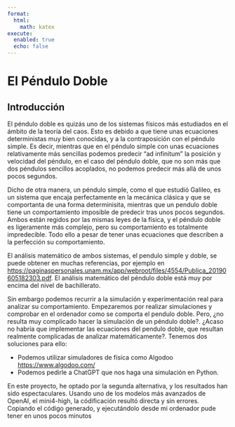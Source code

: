 ```yaml
---
format:
  html:
    math: katex
execute:
  enabled: true
  echo: false
---
```


# El Péndulo Doble

## Introducción
El péndulo doble es quizás uno de los sistemas físicos más estudiados en el ámbito de la teoría del caos. Esto es debido a que tiene unas ecuaciones deterministas muy bien conocidas, y a la contraposición con el péndulo simple. Es decir, mientras que en el péndulo simple con unas ecuaciones relativamente más sencillas podemos predecir "ad infinitum" la posición y velocidad del péndulo, en el caso del péndulo doble, que no son más que dos péndulos sencillos acoplados, no podemos predecir más allá de unos pocos segundos. 

Dicho de otra manera, un péndulo simple, como el que estudió Galileo, es un sistema que encaja perfectamente en la mecánica clásica y que se comportanta de una forma determinisita, mientras que un pendulo doble tiene un comportamiento imposible de predecir tras unos pocos segundos. Ambos están regidos por las mismas leyes de la física, y el péndulo doble es ligeramente más complejo, pero su comportamiento es totalmente impredecible. Todo ello a pesar de tener unas ecuaciones que describen a la perfección su comportamiento. 

El análisis matemático de ambos sistemas, el pendulo simple y doble, se puede obtener en muchas referencias, por ejemplo en <https://paginaspersonales.unam.mx/app/webroot/files/4554/Publica_20190605182303.pdf>. El análisis matemático del péndulo doble está muy por encima del nivel de bachillerato. 

Sin embargo podemos recurrir a la simulación y experimentación real para analizar su comportamiento. Empezaremos por realizar simulaciones y comprobar en el ordenador como se comporta el pendulo doble. Pero, ¿no resulta muy complicado hacer la simulación de un péndulo doble?. ¿Acaso no habría que implementar las ecuaciones del pendulo doble, que resultan realmente complicadas de analizar matemáticamente?. Tenemos dos soluciones para ello:

* Podemos utilizar simuladores de física como Algodoo <https://www.algodoo.com/>
* Podemos pedirle a ChatGPT que nos haga una simulación en Python.

En este proyecto, he optado por la segunda alternativa, y los resultados han sido espectaculares. Usando uno de los modelos más avanzados de OpenAI, el mini4-high, la códificación resultó directa y sin errores. Copiando el código generado, y ejecutándolo desde mi ordenador pude tener en unos pocos minutos 

